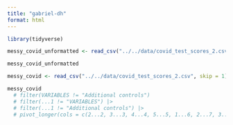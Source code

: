 ```yaml
---
title: "gabriel-dh"
format: html
---
```


```r
library(tidyverse)

messy_covid_unformatted <- read_csv("../../data/covid_test_scores_2.csv")

messy_covid_unformatted

messy_covid <- read_csv("../../data/covid_test_scores_2.csv", skip = 1)

messy_covid 
  # filter(VARIABLES != "Additional controls")
  # filter(...1 != "VARIABLES") |>
  # filter(...1 != "Additional controls") |>
  # pivot_longer(cols = c(2...2, 3...3, 4...4, 5...5, 1...6, 2...7, 3...8, 4...9, 5...10, 1...11, 2...12, 3...13, 4...14, 5...15), names_to = "grade")
```
